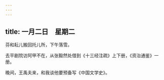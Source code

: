 ```yaml
---
---
---
```

title: 一月二日　星期二
---




芬和耘儿搬回托儿所，下午落雪。

去平剧院访阿甲不在，从张毅然处借到《十三经注疏》上下册，《资治通鉴》一册。

晚间，王禹夫来，和我谈他要预备写《中国文学史》。